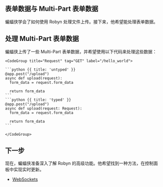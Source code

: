 
## 表单数据与 Multi-Part 表单数据

蝙蝠侠学会了如何使用 Robyn 处理文件上传。接下来，他希望能处理表单数据。

## 处理 Multi-Part 表单数据

<Row>
<Col>
蝙蝠侠上传了一些 Multi-Part 表单数据，并希望使用以下代码来处理这些数据：
</Col>
  <Col sticky>

    <CodeGroup title="Request" tag="GET" label="/hello_world">

    ```python {{ title: 'untyped' }}
    @app.post("/upload")
    async def upload(request):
      form_data = request.form_data

      return form_data
    ```
    ```python {{ title: 'typed' }}
    @app.post("/upload")
    async def upload(request: Request):
      form_data = request.form_data

      return form_data
    ```

    </CodeGroup>

  </Col>
</Row>

## 下一步

现在，蝙蝠侠准备深入了解 Robyn 的高级功能。他希望找到一种方法，在控制面板中实现实时更新。

- [WebSockets](/documentation/zh/api_reference/websockets)
